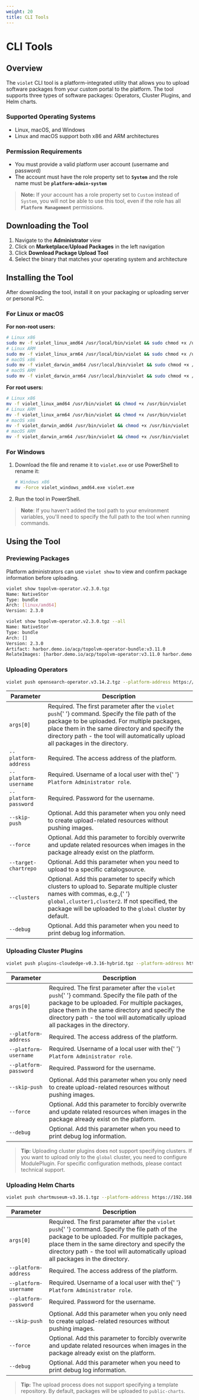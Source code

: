 ```yaml
---
weight: 20
title: CLI Tools
---
```


# CLI Tools

## Overview

The `violet` CLI tool is a platform-integrated utility that allows you to upload software packages from your custom portal to the platform. The tool supports three types of software packages: Operators, Cluster Plugins, and Helm charts.

### Supported Operating Systems

- Linux, macOS, and Windows
- Linux and macOS support both x86 and ARM architectures

### Permission Requirements

- You must provide a valid platform user account (username and password)
- The account must have the role property set to **`System`** and the role name must be **`platform-admin-system`**

> **Note:** If your account has a role property set to `Custom` instead of `System`, you will not be able to use this tool, even if the role has all **`Platform Management`** permissions.

## Downloading the Tool

1. Navigate to the **Administrator** view
2. Click on **Marketplace**/**Upload Packages** in the left navigation
3. Click **Download Package Upload Tool**
4. Select the binary that matches your operating system and architecture

## Installing the Tool

After downloading the tool, install it on your packaging or uploading server or personal PC.

### For Linux or macOS

**For non-root users:**

```bash
# Linux x86
sudo mv -f violet_linux_amd64 /usr/local/bin/violet && sudo chmod +x /usr/local/bin/violet
# Linux ARM
sudo mv -f violet_linux_arm64 /usr/local/bin/violet && sudo chmod +x /usr/local/bin/violet
# macOS x86
sudo mv -f violet_darwin_amd64 /usr/local/bin/violet && sudo chmod +x /usr/local/bin/violet
# macOS ARM
sudo mv -f violet_darwin_arm64 /usr/local/bin/violet && sudo chmod +x /usr/local/bin/violet
```

**For root users:**

```bash
# Linux x86
mv -f violet_linux_amd64 /usr/bin/violet && chmod +x /usr/bin/violet
# Linux ARM
mv -f violet_linux_arm64 /usr/bin/violet && chmod +x /usr/bin/violet
# macOS x86
mv -f violet_darwin_amd64 /usr/bin/violet && chmod +x /usr/bin/violet
# macOS ARM
mv -f violet_darwin_arm64 /usr/bin/violet && chmod +x /usr/bin/violet
```

### For Windows

1. Download the file and rename it to `violet.exe` or use PowerShell to rename it:

   ```bash
   # Windows x86
   mv -Force violet_windows_amd64.exe violet.exe
   ```

2. Run the tool in PowerShell.

> **Note**: If you haven't added the tool path to your environment variables, you'll need to specify the full path to the tool when running commands.

## Using the Tool

### Previewing Packages

Platform administrators can use `violet show` to view and confirm package information before uploading.

```bash
violet show topolvm-operator.v2.3.0.tgz
Name: NativeStor
Type: bundle
Arch: [linux/amd64]
Version: 2.3.0

violet show topolvm-operator.v2.3.0.tgz --all
Name: NativeStor
Type: bundle
Arch: []
Version: 2.3.0
Artifact: harbor.demo.io/acp/topolvm-operator-bundle:v3.11.0
RelateImages: [harbor.demo.io/acp/topolvm-operator:v3.11.0 harbor.demo.io/acp/topolvm:v3.11.0 harbor.demo.io/3rdparty/k8scsi/csi-provisioner:v3.00 harbor.demo.io/3rdparty/k8scsi/csi-provisioner:v2.1.1 harbor.demo.io/3rdparty/k8scsi/csi-resizer:v1.3.0 harbor.demo.io/3rdparty/k8scsicsi-attacher:v3.3.0 harbor.demo.io/3rdparty/k8scsi/csi-snapshotter:v3.0.2 harbor.demo.io/3rdparty/k8scsi/csi-node-driver-registrar:v2.3.0 harbordemo.io/3rdparty/k8scsi/livenessprobe:v2.4.0]
```

### Uploading Operators

```bash
violet push opensearch-operator.v3.14.2.tgz --platform-address https://192.168.0.1 --platform-username <user> --platform-password <password>
```

<table style={{ borderCollapse: 'collapse', width: '100%' }}>
  <thead>
    <tr>
      <th
        style={{
          whiteSpace: 'nowrap',
          padding: '8px',
          borderBottom: '1px solid #ddd',
        }}
      >
        Parameter
      </th>
      <th style={{ padding: '8px', borderBottom: '1px solid #ddd' }}>
        Description
      </th>
    </tr>
  </thead>
  <tbody>
    <tr>
      <td
        style={{
          whiteSpace: 'nowrap',
          padding: '8px',
          borderBottom: '1px solid #ddd',
        }}
      >
        <code>args[0]</code>
      </td>
      <td style={{ padding: '8px', borderBottom: '1px solid #ddd' }}>
        Required. The first parameter after the <code>violet push</code>{' '}
        command. Specify the file path of the package to be uploaded. For
        multiple packages, place them in the same directory and specify the
        directory path - the tool will automatically upload all packages in the
        directory.
      </td>
    </tr>
    <tr>
      <td
        style={{
          whiteSpace: 'nowrap',
          padding: '8px',
          borderBottom: '1px solid #ddd',
        }}
      >
        <code>--platform-address</code>
      </td>
      <td style={{ padding: '8px', borderBottom: '1px solid #ddd' }}>
        Required. The access address of the platform.
      </td>
    </tr>
    <tr>
      <td
        style={{
          whiteSpace: 'nowrap',
          padding: '8px',
          borderBottom: '1px solid #ddd',
        }}
      >
        <code>--platform-username</code>
      </td>
      <td style={{ padding: '8px', borderBottom: '1px solid #ddd' }}>
        Required. Username of a local user with the{' '}
        <code>Platform Administrator role</code>.
      </td>
    </tr>
    <tr>
      <td
        style={{
          whiteSpace: 'nowrap',
          padding: '8px',
          borderBottom: '1px solid #ddd',
        }}
      >
        <code>--platform-password</code>
      </td>
      <td style={{ padding: '8px', borderBottom: '1px solid #ddd' }}>
        Required. Password for the username.
      </td>
    </tr>
    <tr>
      <td
        style={{
          whiteSpace: 'nowrap',
          padding: '8px',
          borderBottom: '1px solid #ddd',
        }}
      >
        <code>--skip-push</code>
      </td>
      <td style={{ padding: '8px', borderBottom: '1px solid #ddd' }}>
        Optional. Add this parameter when you only need to create upload-related
        resources without pushing images.
      </td>
    </tr>
    <tr>
      <td
        style={{
          whiteSpace: 'nowrap',
          padding: '8px',
          borderBottom: '1px solid #ddd',
        }}
      >
        <code>--force</code>
      </td>
      <td style={{ padding: '8px', borderBottom: '1px solid #ddd' }}>
        Optional. Add this parameter to forcibly overwrite and update related
        resources when images in the package already exist on the platform.
      </td>
    </tr>
    <tr>
      <td
        style={{
          whiteSpace: 'nowrap',
          padding: '8px',
          borderBottom: '1px solid #ddd',
        }}
      >
        <code>--target-chartrepo</code>
      </td>
      <td style={{ padding: '8px', borderBottom: '1px solid #ddd' }}>
        Optional. Add this parameter when you need to upload to a specific
        catalogsource.
      </td>
    </tr>
    <tr>
      <td
        style={{
          whiteSpace: 'nowrap',
          padding: '8px',
          borderBottom: '1px solid #ddd',
        }}
      >
        <code>--clusters</code>
      </td>
      <td style={{ padding: '8px', borderBottom: '1px solid #ddd' }}>
        Optional. Add this parameter to specify which clusters to upload to.
        Separate multiple cluster names with commas, e.g.,{' '}
        <code>global,cluster1,cluster2</code>. If not specified, the package
        will be uploaded to the <code>global</code> cluster by default.
      </td>
    </tr>
    <tr>
      <td
        style={{
          whiteSpace: 'nowrap',
          padding: '8px',
          borderBottom: '1px solid #ddd',
        }}
      >
        <code>--debug</code>
      </td>
      <td style={{ padding: '8px', borderBottom: '1px solid #ddd' }}>
        Optional. Add this parameter when you need to print debug log
        information.
      </td>
    </tr>
  </tbody>
</table>

### Uploading Cluster Plugins

```bash
violet push plugins-cloudedge-v0.3.16-hybrid.tgz --platform-address https://192.168.0.1 --platform-username <user> --platform-password <password>
```

<table style={{ borderCollapse: 'collapse', width: '100%' }}>
  <thead>
    <tr>
      <th
        style={{
          whiteSpace: 'nowrap',
          padding: '8px',
          borderBottom: '1px solid #ddd',
        }}
      >
        Parameter
      </th>
      <th style={{ padding: '8px', borderBottom: '1px solid #ddd' }}>
        Description
      </th>
    </tr>
  </thead>
  <tbody>
    <tr>
      <td
        style={{
          whiteSpace: 'nowrap',
          padding: '8px',
          borderBottom: '1px solid #ddd',
        }}
      >
        <code>args[0]</code>
      </td>
      <td style={{ padding: '8px', borderBottom: '1px solid #ddd' }}>
        Required. The first parameter after the <code>violet push</code>{' '}
        command. Specify the file path of the package to be uploaded. For
        multiple packages, place them in the same directory and specify the
        directory path - the tool will automatically upload all packages in the
        directory.
      </td>
    </tr>
    <tr>
      <td
        style={{
          whiteSpace: 'nowrap',
          padding: '8px',
          borderBottom: '1px solid #ddd',
        }}
      >
        <code>--platform-address</code>
      </td>
      <td style={{ padding: '8px', borderBottom: '1px solid #ddd' }}>
        Required. The access address of the platform.
      </td>
    </tr>
    <tr>
      <td
        style={{
          whiteSpace: 'nowrap',
          padding: '8px',
          borderBottom: '1px solid #ddd',
        }}
      >
        <code>--platform-username</code>
      </td>
      <td style={{ padding: '8px', borderBottom: '1px solid #ddd' }}>
        Required. Username of a local user with the{' '}
        <code>Platform Administrator role</code>.
      </td>
    </tr>
    <tr>
      <td
        style={{
          whiteSpace: 'nowrap',
          padding: '8px',
          borderBottom: '1px solid #ddd',
        }}
      >
        <code>--platform-password</code>
      </td>
      <td style={{ padding: '8px', borderBottom: '1px solid #ddd' }}>
        Required. Password for the username.
      </td>
    </tr>
    <tr>
      <td
        style={{
          whiteSpace: 'nowrap',
          padding: '8px',
          borderBottom: '1px solid #ddd',
        }}
      >
        <code>--skip-push</code>
      </td>
      <td style={{ padding: '8px', borderBottom: '1px solid #ddd' }}>
        Optional. Add this parameter when you only need to create upload-related
        resources without pushing images.
      </td>
    </tr>
    <tr>
      <td
        style={{
          whiteSpace: 'nowrap',
          padding: '8px',
          borderBottom: '1px solid #ddd',
        }}
      >
        <code>--force</code>
      </td>
      <td style={{ padding: '8px', borderBottom: '1px solid #ddd' }}>
        Optional. Add this parameter to forcibly overwrite and update related
        resources when images in the package already exist on the platform.
      </td>
    </tr>
    <tr>
      <td
        style={{
          whiteSpace: 'nowrap',
          padding: '8px',
          borderBottom: '1px solid #ddd',
        }}
      >
        <code>--debug</code>
      </td>
      <td style={{ padding: '8px', borderBottom: '1px solid #ddd' }}>
        Optional. Add this parameter when you need to print debug log
        information.
      </td>
    </tr>
  </tbody>
</table>

> **Tip:** Uploading cluster plugins does not support specifying clusters. If you want to upload only to the `global` cluster, you need to configure ModulePlugin. For specific configuration methods, please contact technical support.

### Uploading Helm Charts

```bash
violet push chartmuseum-v3.16.1.tgz --platform-address https://192.168.0.1 --platform-username <user> --platform-password <password>
```

<table style={{ borderCollapse: 'collapse', width: '100%' }}>
  <thead>
    <tr>
      <th
        style={{
          whiteSpace: 'nowrap',
          padding: '8px',
          borderBottom: '1px solid #ddd',
        }}
      >
        Parameter
      </th>
      <th style={{ padding: '8px', borderBottom: '1px solid #ddd' }}>
        Description
      </th>
    </tr>
  </thead>
  <tbody>
    <tr>
      <td
        style={{
          whiteSpace: 'nowrap',
          padding: '8px',
          borderBottom: '1px solid #ddd',
        }}
      >
        <code>args[0]</code>
      </td>
      <td style={{ padding: '8px', borderBottom: '1px solid #ddd' }}>
        Required. The first parameter after the <code>violet push</code>{' '}
        command. Specify the file path of the package to be uploaded. For
        multiple packages, place them in the same directory and specify the
        directory path - the tool will automatically upload all packages in the
        directory.
      </td>
    </tr>
    <tr>
      <td
        style={{
          whiteSpace: 'nowrap',
          padding: '8px',
          borderBottom: '1px solid #ddd',
        }}
      >
        <code>--platform-address</code>
      </td>
      <td style={{ padding: '8px', borderBottom: '1px solid #ddd' }}>
        Required. The access address of the platform.
      </td>
    </tr>
    <tr>
      <td
        style={{
          whiteSpace: 'nowrap',
          padding: '8px',
          borderBottom: '1px solid #ddd',
        }}
      >
        <code>--platform-username</code>
      </td>
      <td style={{ padding: '8px', borderBottom: '1px solid #ddd' }}>
        Required. Username of a local user with the{' '}
        <code>Platform Administrator role</code>.
      </td>
    </tr>
    <tr>
      <td
        style={{
          whiteSpace: 'nowrap',
          padding: '8px',
          borderBottom: '1px solid #ddd',
        }}
      >
        <code>--platform-password</code>
      </td>
      <td style={{ padding: '8px', borderBottom: '1px solid #ddd' }}>
        Required. Password for the username.
      </td>
    </tr>
    <tr>
      <td
        style={{
          whiteSpace: 'nowrap',
          padding: '8px',
          borderBottom: '1px solid #ddd',
        }}
      >
        <code>--skip-push</code>
      </td>
      <td style={{ padding: '8px', borderBottom: '1px solid #ddd' }}>
        Optional. Add this parameter when you only need to create upload-related
        resources without pushing images.
      </td>
    </tr>
    <tr>
      <td
        style={{
          whiteSpace: 'nowrap',
          padding: '8px',
          borderBottom: '1px solid #ddd',
        }}
      >
        <code>--force</code>
      </td>
      <td style={{ padding: '8px', borderBottom: '1px solid #ddd' }}>
        Optional. Add this parameter to forcibly overwrite and update related
        resources when images in the package already exist on the platform.
      </td>
    </tr>
    <tr>
      <td
        style={{
          whiteSpace: 'nowrap',
          padding: '8px',
          borderBottom: '1px solid #ddd',
        }}
      >
        <code>--debug</code>
      </td>
      <td style={{ padding: '8px', borderBottom: '1px solid #ddd' }}>
        Optional. Add this parameter when you need to print debug log
        information.
      </td>
    </tr>
  </tbody>
</table>

> **Tip:** The upload process does not support specifying a template repository. By default, packages will be uploaded to `public-charts`.
